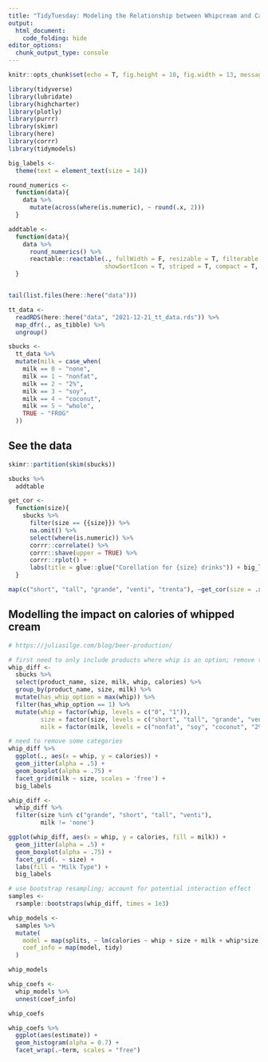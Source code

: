 ```yaml
---
title: "TidyTuesday: Modeling the Relationship between Whipcream and Calories of Starbucks Drinks"
output: 
  html_document:
    code_folding: hide
editor_options: 
  chunk_output_type: console
---
```


```r
knitr::opts_chunk$set(echo = T, fig.height = 10, fig.width = 13, message = FALSE, warning = FALSE)

library(tidyverse)
library(lubridate)
library(highcharter)
library(plotly)
library(purrr)
library(skimr)
library(here)
library(corrr)
library(tidymodels)

big_labels <-
  theme(text = element_text(size = 14)) 

round_numerics <- 
  function(data){
    data %>%
      mutate(across(where(is.numeric), ~ round(.x, 2)))
  }

addtable <- 
  function(data){
    data %>%
      round_numerics() %>%
      reactable::reactable(., fullWidth = F, resizable = T, filterable = T, highlight = T, defaultPageSize = 15, 
                           showSortIcon = T, striped = T, compact = T, defaultExpanded = T)
  }


tail(list.files(here::here("data")))

tt_data <- 
  readRDS(here::here("data", "2021-12-21_tt_data.rds")) %>%
  map_dfr(., as_tibble) %>%
  ungroup()

sbucks <- 
  tt_data %>%
  mutate(milk = case_when(
    milk == 0 ~ "none",
    milk == 1 ~ "nonfat",
    milk == 2 ~ "2%",
    milk == 3 ~ "soy",
    milk == 4 ~ "coconut",
    milk == 5 ~ "whole",
    TRUE ~ "FROG"
  ))
```

## See the data
```r

skimr::partition(skim(sbucks))

sbucks %>%
  addtable

```

```r
get_cor <- 
  function(size){
    sbucks %>%
      filter(size == {{size}}) %>%
      na.omit() %>%
      select(where(is.numeric)) %>%
      corrr::correlate() %>%
      corrr::shave(upper = TRUE) %>%
      corrr::rplot() +
      labs(title = glue::glue("Corellation for {size} drinks")) + big_labels
  }

map(c("short", "tall", "grande", "venti", "trenta"), ~get_cor(size = .x))

```

## Modelling the impact on calories of whipped cream

```r
# https://juliasilge.com/blog/beer-production/

# first need to only include products where whip is an option; remove those with few options
whip_diff <- 
  sbucks %>%
  select(product_name, size, milk, whip, calories) %>%
  group_by(product_name, size, milk) %>%
  mutate(has_whip_option = max(whip)) %>%
  filter(has_whip_option == 1) %>%
  mutate(whip = factor(whip, levels = c("0", "1")),
         size = factor(size, levels = c("short", "tall", "grande", "venti")),
         milk = factor(milk, levels = c("nonfat", "soy", "coconut", "2%", "whole")))

# need to remove some categories
whip_diff %>%
  ggplot(., aes(x = whip, y = calories)) + 
  geom_jitter(alpha = .5) +
  geom_boxplot(alpha = .75) + 
  facet_grid(milk ~ size, scales = 'free') + 
  big_labels

```

```r

whip_diff <- 
  whip_diff %>%
  filter(size %in% c("grande", "short", "tall", "venti"),
         milk != 'none')

ggplot(whip_diff, aes(x = whip, y = calories, fill = milk)) + 
  geom_jitter(alpha = .5) +
  geom_boxplot(alpha = .75) + 
  facet_grid(. ~ size) + 
  labs(fill = "Milk Type") + 
  big_labels

```

```r

# use bootstrap resampling; account for potential interaction effect
samples <-
  rsample::bootstraps(whip_diff, times = 1e3)

whip_models <- 
  samples %>%
  mutate(
    model = map(splits, ~ lm(calories ~ whip + size + milk + whip*size + whip*milk, data = .)),
    coef_info = map(model, tidy)
  )

whip_models

whip_coefs <- 
  whip_models %>%
  unnest(coef_info)

whip_coefs

whip_coefs %>%
  ggplot(aes(estimate)) +
  geom_histogram(alpha = 0.7) + 
  facet_wrap(.~term, scales = "free")

```

